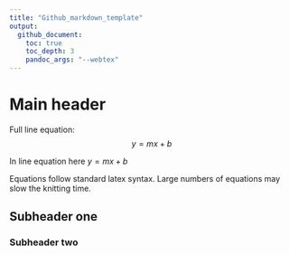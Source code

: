 ```yaml
---
title: "Github_markdown_template"
output: 
  github_document:
    toc: true
    toc_depth: 3
    pandoc_args: "--webtex"
---
```


# Main header

Full line equation:
$$y=mx+b$$

In line equation here $y=mx+b$

Equations follow standard latex syntax. Large numbers of equations may slow the knitting time.

## Subheader one

### Subheader two



